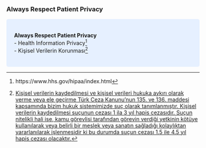 ### Always Respect Patient Privacy


<style>
div.blue { background-color:#e6f0ff; border-radius: 5px; padding: 20px;}
</style>
<div class = "blue">

**Always Respect Patient Privacy**  
- Health Information Privacy^[https://www.hhs.gov/hipaa/index.html]  
- Kişisel Verilerin Korunması^[[Kişisel verilerin kaydedilmesi ve kişisel verileri hukuka aykırı olarak verme veya ele geçirme Türk Ceza Kanunu'nun 135. ve 136. maddesi kapsamında bizim hukuk sistemimizde suç olarak tanımlanmıştır. Kişisel verilerin kaydedilmesi suçunun cezası 1 ila 3 yıl hapis cezasıdır. Suçun nitelikli hali ise, kamu görevlisi tarafından görevin verdiği yetkinin kötüye kullanılarak veya belirli bir meslek veya sanatın sağladığı kolaylıktan yararlanılarak işlenmesidir ki bu durumda suçun cezası 1.5 ile 4.5 yıl hapis cezası olacaktır.](https://barandogan.av.tr/blog/ceza-hukuku/kisisel-verilerin-ele-gecirilmesi-yayilmasi-baskasina-verilmesi-sucu.html)]  

</div>


\noindent\colorbox{yellow}{
\parbox{\dimexpr\linewidth-2\fboxsep}{

**Always Respect Patient Privacy**  
- Health Information Privacy^[https://www.hhs.gov/hipaa/index.html]  
- Kişisel Verilerin Korunması^[[Kişisel verilerin kaydedilmesi ve kişisel verileri hukuka aykırı olarak verme veya ele geçirme Türk Ceza Kanunu'nun 135. ve 136. maddesi kapsamında bizim hukuk sistemimizde suç olarak tanımlanmıştır. Kişisel verilerin kaydedilmesi suçunun cezası 1 ila 3 yıl hapis cezasıdır. Suçun nitelikli hali ise, kamu görevlisi tarafından görevin verdiği yetkinin kötüye kullanılarak veya belirli bir meslek veya sanatın sağladığı kolaylıktan yararlanılarak işlenmesidir ki bu durumda suçun cezası 1.5 ile 4.5 yıl hapis cezası olacaktır.](https://barandogan.av.tr/blog/ceza-hukuku/kisisel-verilerin-ele-gecirilmesi-yayilmasi-baskasina-verilmesi-sucu.html)]  

}
}

